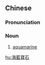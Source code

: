 {{also|海蓝宝石}}
==Chinese==
{{zh-forms|s=海蓝宝石|type=22}}

===Pronunciation===
{{zh-pron
|m=hǎilán bǎoshí
|cat=n
}}

===Noun===
{{zh-noun}}

# [[aquamarine]]

{{zh-cat|Gems}}

[[hu:海藍寶石]]